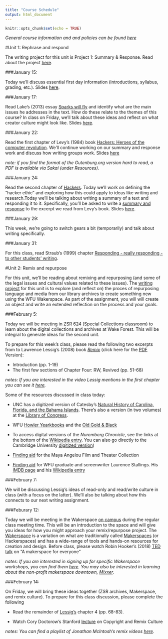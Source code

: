 ```yaml
---
title: "Course Schedule"
output: html_document
---
```


```r
knitr::opts_chunk$set(echo = TRUE)
```


*General course information and and policies can be found [here](https://smartjw.github.io/collaborative_writing/information.html)*

#Unit 1: Rephrase and respond			

The writing project for this unit is Project 1: Summary & Response.  Read about the project [here](https://smartjw.github.io/collaborative_writing/summaryresponse.html).  

###January 15: 

Today we'll discuss essential first day information (introductions, syllabus, grading, etc.).  Slides [here](https://drive.google.com/a/wfu.edu/file/d/1qpO8FcCvipcwdgLsxCa9IT3wuFziUsHq/view?usp=sharing).

###January 17: 

Read Lake's (2013) essay [Sparks will fly](https://aeon.co/essays/consumer-culture-is-dead-long-live-creators) and identify what are the main issues he addresses in the text. How do these relate to the themes of this course? In class on Friday, we'll talk about these ideas and reflect on what creator culture might look like.  Slides [here](https://drive.google.com/a/wfu.edu/file/d/1M_aSPPVRVLMOTUDyxL_f0mkv8_M2b_Wx/view?usp=sharing).

###January 22: 

Read the first chapter of Levy's (1984) book [Hackers: Heroes of the computer revolution](http://www.gutenberg.org/ebooks/729). We'll continue working on our summary and response work and discuss how writing groups work. Slides [here](https://drive.google.com/open?id=1728CFUrKEXlV0FGvSld_j4fv_51_jn9E)



*note: if you find the format of the Gutenburg.org version hard to read, a PDF is available via Sakai (under Resources).*

###January 24: 

Read the second chapter of [Hackers](http://www.gutenberg.org/ebooks/729). Today we'll work on defining the "hacker ethic" and exploring how this could apply to ideas like writing and research.Today we'll be talking about writing a summary of a text and responding it to it.  Specifically, you'll be asked to write a [summary and response](https://smartjw.github.io/collaborative_writing/summaryresponse.html) to the excerpt we read from Levy's book. Slides [here](https://drive.google.com/a/wfu.edu/file/d/1eNf2yF-WErumMiJv54hYizwefd1pkZX3/view?usp=sharing). 

###January 29: 

This week, we're going to switch gears a bit (temporarily) and talk about writing specifically. 

###January 31:  

For this class, read Straub's (1999) chapter [Responding - really responding - to other students' writing](https://github.com/smartjw/collaborative_writing/blob/master/docs/straub_responding.pdf).   

#Unit 2: Remix and repurpose

For this unit, we'll be reading about remixing and repurposing (and some of the legal issues and cultural values related to these issues).  The [writing project](https://smartjw.github.io/collaborative_writing/repurpose.html) for this unit is to explore (and reflect on) the proces of repurposing language and media from our library archives to create something new using the WFU Wakerspace.  As part of the assignment, you will will create an object and write an extended reflection on the process and your goals. 

###February 5: 

Today we will be meeting in ZSR 624 (Special Collections classroom) to learn about the digital collections and archives at Wake Forest.  This will be integral to generate ideas for the second unit. 

To prepare for this week's class, please read the following two excerpts from to Lawrence Lessig's (2008) book *[Remix](https://archive.org/details/LawrenceLessigRemix/mode/2up)* (click here for the [PDF](https://ia802306.us.archive.org/24/items/LawrenceLessigRemix/Remix-o.pdf) Version):

* Introduction (pp. 1-19)
* The first few sections of Chapter Four: RW, Revived (pp. 51-68)

*notes: If you are interested in the video Lessig mentions in the first chapter you can see it [here](https://youtu.be/N1KfJHFWlhQ).* 

Some of the resources discussed in class today: 

* UNC has a digitized version of Catesby's [Natural History of Carolina, Florida, and the Bahama Islands](https://cdn.lib.unc.edu/dc/catesby/).  There's also a version (in two volumes) at the [Library of Congress](https://www.loc.gov/item/agr02000176/).

* WFU [Howler Yearkbooks](https://lib.digitalnc.org/search?p=Yearbooks+Wake+Forest+University&sf=year&so=a) and the [Old Gold & Black](http://wakespace.lib.wfu.edu/handle/10339/48)

* To access digital versions of the *Nuremberg Chronicle*, see the links at the bottom of the [Wikipedia entry](https://en.wikipedia.org/wiki/Nuremberg_Chronicle). You can also go directly to the Cambridge University [digitized version](https://cudl.lib.cam.ac.uk/view/PR-INC-00000-A-00007-00002-00888))

* [Finding aid](https://wakespace.lib.wfu.edu/handle/10339/28134) for the Maya Angelou Film and Theater Collection

* [Finding aid](https://wakespace.lib.wfu.edu/handle/10339/27900) for WFU graduate and screenwriter Laurence Stallings.  His [IMDB page](https://www.imdb.com/name/nm0821716/?ref_=fn_al_nm_1) and his [Wikipedia entry](https://en.wikipedia.org/wiki/Laurence_Stallings)

###February 7: 

We will be discussing Lessig's ideas of read-only and read/write culture in class (with a focus on the latter).  We'll also be talking about how this connects to our next writing assignment.  

###Feburary 12: 

Today we will be meeting in the Wakerspace [on campus](https://map.concept3d.com/?id=492#!m/388915) during the regular class meeting time.  This will be an introduction to the space and will give you ideas for how you might approach your remix/repurpose project. The [Wakerspace](https://wakerspace.wfu.edu/) is a variation on what are traditionally called [Makerspaces](https://en.wikipedia.org/wiki/Hackerspace) (or Hackerspaces) and has a wide-range of tools and hands-on resources for creation and design.  Before class, please watch Robin Hooker's (2018) [TED talk](https://youtu.be/9lSZgCaMS20) on "A makerspace for everyone"

*notes: If you are interested in signing up for specific Wakerspace workshops, you can find them [here](https://pdc.wfu.edu/?q=wakerspace&opento&types). You may also be interested in learning about the non-profit makerspace downtown, [Mixxer](https://wsmixxer.org/).*



###February 14: 


On Friday, we will bring these ideas together (ZSR archives, Makerspace, and remix culture).  To prepare for this class discussion, please complete the following

* Read the remainder of [Lessig's](https://archive.org/details/LawrenceLessigRemix/mode/2up) chapter 4 (pp. 68-83).  

* Watch Cory Doctorow's Stanford [lecture](https://youtu.be/tveAm35gVF4) on Copyright and Remix Culture

*notes: You can find a playlist of Jonathan McIntosh's remix videos [here](https://www.youtube.com/playlist?list=PLBA459CB6C73D3B9A).*



